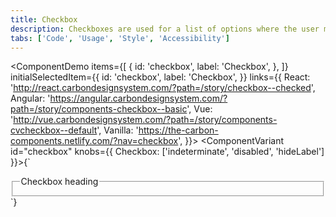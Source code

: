 ```yaml
---
title: Checkbox
description: Checkboxes are used for a list of options where the user may select multiple options, including all or none.
tabs: ['Code', 'Usage', 'Style', 'Accessibility']
---
```


<ComponentDemo
  items={[
    {
      id: 'checkbox',
      label: 'Checkbox',
    },
  ]}
  initialSelectedItem={{
    id: 'checkbox',
    label: 'Checkbox',
  }}
  links={{
    React: 'http://react.carbondesignsystem.com/?path=/story/checkbox--checked',
    Angular:
      'https://angular.carbondesignsystem.com/?path=/story/components-checkbox--basic',
    Vue:
      'http://vue.carbondesignsystem.com/?path=/story/components-cvcheckbox--default',
    Vanilla: 'https://the-carbon-components.netlify.com/?nav=checkbox',
  }}>
  <ComponentVariant
    id="checkbox"
    knobs={{ Checkbox: ['indeterminate', 'disabled', 'hideLabel'] }}>{`
<fieldset className="bx--fieldset">
  <legend className="bx--label">Checkbox heading</legend>
  <Checkbox defaultChecked labelText="Checkbox label" id="checked" />
  <Checkbox labelText="Checkbox label" id="checked-2" />
</fieldset>
`}</ComponentVariant>
</ComponentDemo>
